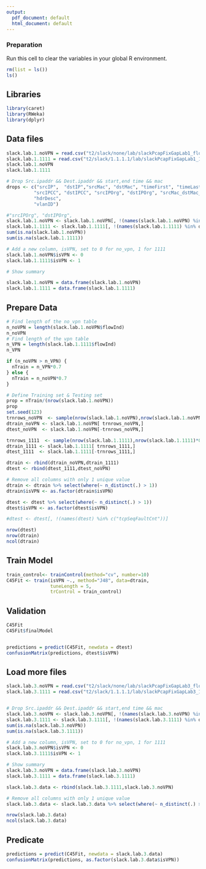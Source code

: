 ```yaml
---
output:
  pdf_document: default
  html_document: default
---
```

### Preparation

Run this cell to clear the variables in your global R environment.

```r
rm(list = ls())
ls()
```

## Libraries

```r
library(caret)
library(RWeka)
library(dplyr)
```


## Data files
```r
slack.lab.1.noVPN = read.csv("t2/slack/none/lab/slackPcapFixGapLab1_flows.csv")
slack.lab.1.1111 = read.csv("t2/slack/1.1.1.1/lab/slackPcapFixGapLab1_1111_flows.csv")
slack.lab.1.noVPN
slack.lab.1.1111

# Drop Src.ipaddr && Dest.ipaddr && start,end time && mac
drops <- c("srcIP",  "dstIP","srcMac", "dstMac", "timeFirst", "timeLast",
          "srcIPCC", "dstIPCC", "srcIPOrg", "dstIPOrg", "srcMac_dstMac_numP", "dstPortClass", "srcMacLbl_dstMacLbl", "ethVlanID",
          "hdrDesc",
          "vlanID")

#"srcIPOrg", "dstIPOrg", 
slack.lab.1.noVPN <- slack.lab.1.noVPN[, !(names(slack.lab.1.noVPN) %in% drops)]
slack.lab.1.1111 <- slack.lab.1.1111[, !(names(slack.lab.1.1111) %in% drops)]
sum(is.na(slack.lab.1.noVPN))
sum(is.na(slack.lab.1.1111))

# Add a new column, isVPN, set to 0 for no_vpn, 1 for 1111
slack.lab.1.noVPN$isVPN <- 0
slack.lab.1.1111$isVPN <- 1

# Show summary

slack.lab.1.noVPN = data.frame(slack.lab.1.noVPN)
slack.lab.1.1111 = data.frame(slack.lab.1.1111)
```

## Prepare Data

```r
# Find length of the no_vpn table
n_noVPN = length(slack.lab.1.noVPN$flowInd)
n_noVPN
# Find length of the vpn table
n_VPN = length(slack.lab.1.1111$flowInd)
n_VPN

if (n_noVPN > n_VPN) {
  nTrain = n_VPN*0.7
} else {
  nTrain = n_noVPN*0.7
}

# Define Training set & Testing set
prop = nTrain/(nrow(slack.lab.1.noVPN))
prop
set.seed(123)
trnrows_noVPN  <- sample(nrow(slack.lab.1.noVPN),nrow(slack.lab.1.noVPN)*prop)
dtrain_noVPN <- slack.lab.1.noVPN[ trnrows_noVPN,]
dtest_noVPN  <- slack.lab.1.noVPN[-trnrows_noVPN,]

trnrows_1111  <- sample(nrow(slack.lab.1.1111),nrow(slack.lab.1.1111)*0.7)
dtrain_1111 <- slack.lab.1.1111[ trnrows_1111,]
dtest_1111  <- slack.lab.1.1111[-trnrows_1111,]

dtrain <- rbind(dtrain_noVPN,dtrain_1111)
dtest <- rbind(dtest_1111,dtest_noVPN)

# Remove all columns with only 1 unique value
dtrain <- dtrain %>% select(where(~ n_distinct(.) > 1))
dtrain$isVPN <- as.factor(dtrain$isVPN)

dtest <- dtest %>% select(where(~ n_distinct(.) > 1))
dtest$isVPN <- as.factor(dtest$isVPN)

#dtest <- dtest[, !(names(dtest) %in% c("tcpSeqFaultCnt"))]

nrow(dtest)
nrow(dtrain)
ncol(dtrain)
```


## Train Model

```r

train_control<- trainControl(method="cv", number=10)
C45Fit <- train(isVPN ~., method="J48", data=dtrain,
                tuneLength = 5,
                trControl = train_control)

```



## Validation
```r
C45Fit
C45Fit$finalModel


predictions = predict(C45Fit, newdata = dtest)
confusionMatrix(predictions, dtest$isVPN)
```


## Load more files
```r
slack.lab.3.noVPN = read.csv("t2/slack/none/lab/slackPcapFixGapLab3_flows.csv")
slack.lab.3.1111 = read.csv("t2/slack/1.1.1.1/lab/slackPcapFixGapLab3_1111_flows.csv")


# Drop Src.ipaddr && Dest.ipaddr && start,end time && mac
slack.lab.3.noVPN <- slack.lab.3.noVPN[, !(names(slack.lab.3.noVPN) %in% drops)]
slack.lab.3.1111 <- slack.lab.3.1111[, !(names(slack.lab.3.1111) %in% drops)]
sum(is.na(slack.lab.3.noVPN))
sum(is.na(slack.lab.3.1111))

# Add a new column, isVPN, set to 0 for no_vpn, 1 for 1111
slack.lab.3.noVPN$isVPN <- 0
slack.lab.3.1111$isVPN <- 1

# Show summary
slack.lab.3.noVPN = data.frame(slack.lab.3.noVPN)
slack.lab.3.1111 = data.frame(slack.lab.3.1111)

slack.lab.3.data <- rbind(slack.lab.3.1111,slack.lab.3.noVPN)

# Remove all columns with only 1 unique value
slack.lab.3.data <- slack.lab.3.data %>% select(where(~ n_distinct(.) > 1))

nrow(slack.lab.3.data)
ncol(slack.lab.3.data)

```

## Predicate
```r
predictions = predict(C45Fit, newdata = slack.lab.3.data)
confusionMatrix(predictions, as.factor(slack.lab.3.data$isVPN))
```